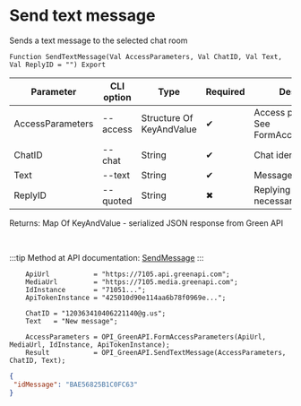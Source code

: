 ﻿---
sidebar_position: 1
---


# Send text message
 Sends a text message to the selected chat room



`Function SendTextMessage(Val AccessParameters, Val ChatID, Val Text, Val ReplyID = "") Export`

  | Parameter | CLI option | Type | Required | Description |
  |-|-|-|-|-|
  | AccessParameters | --access | Structure Of KeyAndValue | &#x2714; | Access parameters. See FormAccessParameters |
  | ChatID | --chat | String | &#x2714; | Chat identifier |
  | Text | --text | String | &#x2714; | Message text |
  | ReplyID | --quoted | String | &#x2716; | Replying message id if necessary |

  
  Returns:  Map Of KeyAndValue - serialized JSON response from Green API

<br/>

:::tip
Method at API documentation: [SendMessage](https://green-api.com/docs/api/sending/SendMessage/)
:::
<br/>



```bsl title="1C:Enterprise/OneScript code example"
    ApiUrl           = "https://7105.api.greenapi.com";
    MediaUrl         = "https://7105.media.greenapi.com";
    IdInstance       = "71051...";
    ApiTokenInstance = "425010d90e114aa6b78f0969e...";

    ChatID = "120363410406221140@g.us";
    Text   = "New message";

    AccessParameters = OPI_GreenAPI.FormAccessParameters(ApiUrl, MediaUrl, IdInstance, ApiTokenInstance);
    Result           = OPI_GreenAPI.SendTextMessage(AccessParameters, ChatID, Text);
```
 



```json title="Result"
{
 "idMessage": "BAE56825B1C0FC63"
}
```
